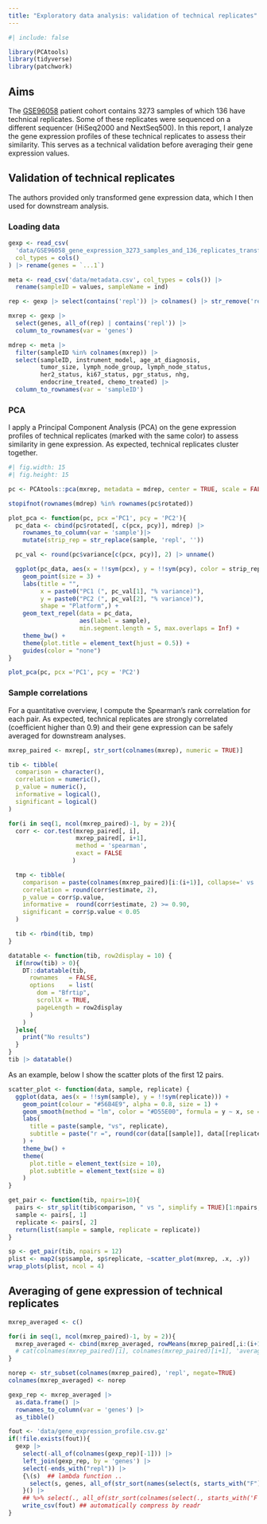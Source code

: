 ```yaml
---
title: "Exploratory data analysis: validation of technical replicates"
---
```


```r
#| include: false

library(PCAtools)
library(tidyverse)
library(patchwork)
```

## Aims 
The [GSE96058](https://www.ncbi.nlm.nih.gov/geo/query/acc.cgi?acc=GSE96058) patient cohort contains 3273 samples of which 136 have technical replicates. Some of these replicates were sequenced on a different sequencer (HiSeq2000 and NextSeq500). In this report, I analyze the gene expression profiles of these technical replicates to assess their similarity. This serves as a technical validation before averaging their gene expression values.

## Validation of technical replicates

::: {.callout-note}
The authors provided only transformed gene expression data, which I then used for downstream analysis.
:::


### Loading data

```r
gexp <- read_csv(
  'data/GSE96058_gene_expression_3273_samples_and_136_replicates_transformed.csv.gz', 
  col_types = cols()
) |> rename(genes = `...1`)

meta <- read_csv('data/metadata.csv', col_types = cols()) |>
  rename(sampleID = values, sampleName = ind)
```

```r
rep <- gexp |> select(contains('repl')) |> colnames() |> str_remove('repl')

mxrep <- gexp |> 
  select(genes, all_of(rep) | contains('repl')) |> 
  column_to_rownames(var = 'genes') 

mdrep <- meta |> 
  filter(sampleID %in% colnames(mxrep)) |>
  select(sampleID, instrument_model, age_at_diagnosis, 
         tumor_size, lymph_node_group, lymph_node_status, 
         her2_status, ki67_status, pgr_status, nhg, 
         endocrine_treated, chemo_treated) |> 
  column_to_rownames(var = 'sampleID')
```

### PCA

I apply a Principal Component Analysis (PCA) on the gene expression profiles of technical replicates (marked with the same color) to assess similarity in gene expression. As expected, technical replicates cluster together.

```r
#| fig.width: 15
#| fig.height: 15

pc <- PCAtools::pca(mxrep, metadata = mdrep, center = TRUE, scale = FALSE, removeVar = 0.1)

stopifnot(rownames(mdrep) %in% rownames(pc$rotated))

plot_pca <- function(pc, pcx ='PC1', pcy = 'PC2'){
  pc_data <- cbind(pc$rotated[, c(pcx, pcy)], mdrep) |>
    rownames_to_column(var = 'sample')|>
    mutate(strip_rep = str_replace(sample, 'repl', ''))

  pc_val <- round(pc$variance[c(pcx, pcy)], 2) |> unname()

  ggplot(pc_data, aes(x = !!sym(pcx), y = !!sym(pcy), color = strip_rep, shape = instrument_model)) +
    geom_point(size = 3) + 
    labs(title = "",
         x = paste0("PC1 (", pc_val[1], "% variance)"),
         y = paste0("PC2 (", pc_val[2], "% variance)"),
         shape = "Platform",) +
    geom_text_repel(data = pc_data, 
                    aes(label = sample), 
                    min.segment.length = 5, max.overlaps = Inf) +
    theme_bw() +
    theme(plot.title = element_text(hjust = 0.5)) +
    guides(color = "none")
}

plot_pca(pc, pcx ='PC1', pcy = 'PC2')
```

### Sample correlations

For a quantitative overview, I compute the Spearman's rank correlation for each pair. As expected, technical replicates are strongly correlated (coefficient higher than 0.9) and their gene expression can be safely averaged for downstream analyses.


```r
mxrep_paired <- mxrep[, str_sort(colnames(mxrep), numeric = TRUE)]

tib <- tibble(
  comparison = character(),
  correlation = numeric(),
  p_value = numeric(),
  informative = logical(),
  significant = logical()
)

for(i in seq(1, ncol(mxrep_paired)-1, by = 2)){
  corr <- cor.test(mxrep_paired[, i], 
                   mxrep_paired[, i+1], 
                   method = 'spearman',
                   exact = FALSE
                  )

  tmp <- tibble(
    comparison = paste(colnames(mxrep_paired)[i:(i+1)], collapse=' vs '),
    correlation = round(corr$estimate, 2),
    p_value = corr$p.value,
    informative =  round(corr$estimate, 2) >= 0.90,
    significant = corr$p.value < 0.05
  )

  tib <- rbind(tib, tmp)
}

datatable <- function(tib, row2display = 10) {
  if(nrow(tib) > 0){
    DT::datatable(tib,
      rownames   = FALSE,
      options    = list(
        dom = "Bfrtip",
        scrollX = TRUE,
        pageLength = row2display
      )
    )
  }else{
    print("No results")
  }
}
tib |> datatable()
```

As an example, below I show the scatter plots of the first 12 pairs.

```r
scatter_plot <- function(data, sample, replicate) {
  ggplot(data, aes(x = !!sym(sample), y = !!sym(replicate))) +
    geom_point(colour = "#56B4E9", alpha = 0.8, size = 1) +
    geom_smooth(method = "lm", color = "#D55E00", formula = y ~ x, se = TRUE) +
    labs(
      title = paste(sample, "vs", replicate),
      subtitle = paste("r =", round(cor(data[[sample]], data[[replicate]], method = "spearman"), 3))
    ) +
    theme_bw() +
    theme(
      plot.title = element_text(size = 10),
      plot.subtitle = element_text(size = 8)
    )
}

get_pair <- function(tib, npairs=10){
  pairs <- str_split(tib$comparison, " vs ", simplify = TRUE)[1:npairs,]
  sample <- pairs[, 1]
  replicate <- pairs[, 2]
  return(list(sample = sample, replicate = replicate))
}

sp <- get_pair(tib, npairs = 12)
plist <- map2(sp$sample, sp$replicate, ~scatter_plot(mxrep, .x, .y))
wrap_plots(plist, ncol = 4)
```


## Averaging of gene expression of technical replicates

```r
mxrep_averaged <- c()

for(i in seq(1, ncol(mxrep_paired)-1, by = 2)){
  mxrep_averaged <- cbind(mxrep_averaged, rowMeans(mxrep_paired[,i:(i+1)]))
  # cat(colnames(mxrep_paired)[i], colnames(mxrep_paired)[i+1], 'averaged\n')
}

norep <- str_subset(colnames(mxrep_paired), 'repl', negate=TRUE)
colnames(mxrep_averaged) <- norep

gexp_rep <- mxrep_averaged |> 
  as.data.frame() |> 
  rownames_to_column(var = 'genes') |> 
  as_tibble()

fout <- 'data/gene_expression_profile.csv.gz'
if(!file.exists(fout)){
  gexp |> 
    select(-all_of(colnames(gexp_rep)[-1])) |> 
    left_join(gexp_rep, by = 'genes') |> 
    select(-ends_with("repl")) |>
    {\(s)  ## lambda function ..
      select(s, genes, all_of(str_sort(names(select(s, starts_with("F"))), numeric = TRUE)))
    }() |>
    ## %>% select(., all_of(str_sort(colnames(select(., starts_with('F'))), numeric = TRUE)))
    write_csv(fout) ## automatically compress by readr
}
```
